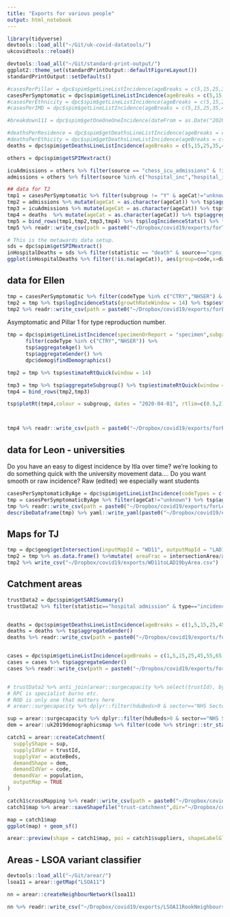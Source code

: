 ```yaml
---
title: "Exports for various people"
output: html_notebook
---
```



```r
library(tidyverse)
devtools::load_all("~/Git/uk-covid-datatools/")
ukcovidtools::reload()

devtools::load_all("~/Git/standard-print-output/")
ggplot2::theme_set(standardPrintOutput::defaultFigureLayout())
standardPrintOutput::setDefaults()
```

```r
#casesPerPillar = dpc$spim$getLineListIncidence(ageBreaks = c(5,15,25,35,45,55,65,75,85),subgroup = pillar)
casesPerSymptomatic = dpc$spim$getLineListIncidence(ageBreaks = c(5,15,25,35,45,55,65,75,85),subgroup = asymptomatic_indicator)
#casesPerEthnicity = dpc$spim$getLineListIncidence(ageBreaks = c(5,15,25,35,45,55,65,75,85),subgroup = ethnicity_final)
#casesPerIMD = dpc$spim$getLineListIncidence(ageBreaks = c(5,15,25,35,45,55,65,75,85),subgroup = imd_decile)

#breakdown111 = dpc$spim$getOneOneOneIncidence(dateFrom = as.Date("2020-07-01"))

#deathsPerResidence = dpc$spim$getDeathsLineListIncidence(ageBreaks = c(5,15,25,35,45,55,65,75,85),subgroup = residence_type)
#deathsPerEthicity = dpc$spim$getDeathsLineListIncidence(ageBreaks = c(5,15,25,35,45,55,65,75,85),subgroup = ethnicity_final)
deaths = dpc$spim$getDeathsLineListIncidence(ageBreaks = c(5,15,25,35,45,55,65,75,85))

others = dpc$spim$getSPIMextract()

icuAdmissions = others %>% filter(source == "chess_icu_admissions" & !is.na(ageCat) & codeType %in% c("CTRY","NHSER"))
admissions = others %>% filter(source %in% c("hospital_inc","hospital_inc_new") & !is.na(ageCat) & codeType %in% c("CTRY","NHSER"))
```

```r
## data for TJ
tmp1 = casesPerSymptomatic %>% filter(subgroup != "Y" & ageCat!="unknown")  %>% mutate(ageCat = as.character(ageCat)) %>% tsp$aggregateSubgroup() %>% tsp$aggregateGender() %>% dpc$demog$findDemographics()
tmp2 = admissions %>% mutate(ageCat = as.character(ageCat)) %>% tsp$aggregateSubgroup() %>% tsp$aggregateGender() %>% tsp$aggregateSource() %>% dpc$demog$findDemographics() 
tmp3 = icuAdmissions %>% mutate(ageCat = as.character(ageCat)) %>% tsp$aggregateSubgroup() %>% tsp$aggregateGender() %>% tsp$aggregateSource() %>% dpc$demog$findDemographics() 
tmp4 = deaths  %>% mutate(ageCat = as.character(ageCat)) %>% tsp$aggregateSubgroup() %>% tsp$aggregateGender() %>% tsp$aggregateSource() %>% dpc$demog$findDemographics() 
tmp5 = bind_rows(tmp1,tmp2,tmp3,tmp4) %>% tsp$logIncidenceStats() %>% filter(date > "2020-03-23")
tmp5 %>% readr::write_csv(path = paste0("~/Dropbox/covid19/exports/forTJ-symptomaticCasesAdmissionsAndDeaths-AgeAndNHSER-GrowthRate-",Sys.Date(),".csv"))
```

```r
# This is the metawards data setup.
sds = dpc$spim$getSPIMextract()
inHospitalDeaths = sds %>% filter(statistic == "death" & source=="cpns_death_inc_line" & codeType=="NHS trust") %>% glimpse()
ggplot(inHospitalDeaths %>% filter(!is.na(ageCat)), aes(group=code,x=date, y=value)) + geom_line(alpha=0.1) + facet_wrap(vars(ageCat))
```


## data for Ellen

```r

tmp = casesPerSymptomatic %>% filter(codeType %in% c("CTRY","NHSER") & subgroup != "Y" & ageCat!="unknown") %>% tsp$aggregateSubgroup() %>% tsp$aggregateGender() %>% dpc$demog$findDemographics()
tmp2 = tmp %>% tsp$logIncidenceStats(growthRateWindow = 14) %>% tsp$estimateRt(window = 14)
tmp2 %>% readr::write_csv(path = paste0("~/Dropbox/covid19/exports/forEllen-symptomaticCases-AgeAndRegionStratifiedRtAndGrowthRate-",Sys.Date(),".csv"))
```

Asymptomatic and Pillar 1 for type reproduction number.

```r
tmp = dpc$spim$getLineListIncidence(specimenOrReport = "specimen",subgroup = asymptomatic_indicator) %>%
      filter(codeType %in% c("CTRY","NHSER")) %>%
      tsp$aggregateAge() %>%
      tsp$aggregateGender() %>%
      dpc$demog$findDemographics()

tmp2 = tmp %>% tsp$estimateRtQuick(window = 14)

tmp3 = tmp %>% tsp$aggregateSubgroup() %>% tsp$estimateRtQuick(window = 14)
tmp4 = bind_rows(tmp2,tmp3)

tsp$plotRt(tmp4,colour = subgroup, dates = "2020-04-01", rtlim=c(0.5,2))+facet_wrap(vars(name))



tmp4 %>% readr::write_csv(path = paste0("~/Dropbox/covid19/exports/forEllen-R_t-with-and-without-asymptomic-indicator-",Sys.Date(),".csv"))
```


## data for Leon - universities

Do you have an easy to digest incidence by ltla over time?
we're looking to do something quick with the university movement data....
Do you want smooth or raw incidence?
Raw (edited) 
we especially want students

```r

casesPerSymptomaticByAge = dpc$spim$getLineListIncidence(codeTypes = c("LAD","NHSER"), ageBreaks = c(6,10,18,23,35,45,55,65,75,85),filterExpr = asymptomatic_indicator!="Y")
tmp = casesPerSymptomaticByAge %>% filter(ageCat!="unknown") %>% tsp$aggregateSubgroup() %>% tsp$aggregateGender() %>% dpc$demog$findDemographics()
tmp %>% readr::write_csv(path = paste0("~/Dropbox/covid19/exports/forLeon-symptomaticCases-AgeAndLADStratified-raw-",Sys.Date(),".csv"))
describeDataframe(tmp) %>% yaml::write_yaml(paste0("~/Dropbox/covid19/exports/forLeon-symptomaticCases-AgeAndLADStratified-description-",Sys.Date(),".yaml"))
```
## Maps for TJ

```r
tmp = dpc$geog$getIntersection(inputMapId = "WD11", outputMapId = "LAD19")
tmp2 = tmp %>% as.data.frame() %>%mutate( areaFrac = intersectionArea/as.numeric(area.src)) %>% select(WD11_code = code.src,WD11_name = name.src, LAD19_code = code,LAD19_name=name,areaFrac)
tmp2 %>% write_csv("~/Dropbox/covid19/exports/WD11toLAD19byArea.csv")
```

## Catchment areas

```r

trustData2 = dpc$spim$getSARISummary()
trustData2 %>% filter(statistic=="hospital admission" & type=="incidence") %>% readr::write_csv(path = paste0("~/Dropbox/covid19/exports/forTJ-trust-admissions-by-age-",Sys.Date(),".csv"))


deaths = dpc$spim$getDeathsLineListIncidence(ageBreaks = c(1,5,15,25,45,55,65,75,85), codeTypes = "LAD") #, subgroup = ons_pod)
deaths = deaths %>% tsp$aggregateGender()
deaths %>% readr::write_csv(path = paste0("~/Dropbox/covid19/exports/forTJ-lad-deaths-by-age-",Sys.Date(),".csv"))


cases = dpc$spim$getLineListIncidence(ageBreaks = c(1,5,15,25,45,55,65,75,85), codeTypes = "LAD",subgroup = NULL,filterExpr = asymptomatic_indicator != "Y") 
cases = cases %>% tsp$aggregateGender()
cases %>% readr::write_csv(path = paste0("~/Dropbox/covid19/exports/forTJ-lad-cases-by-age-",Sys.Date(),".csv"))


# trustData2 %>% anti_join(arear::surgecapacity %>% select(trustId), by=c("code"="trustId")) %>% select(code,name) %>% distinct()
# RPC is specialist burns etc.
# ROD is only one that matters here
# arear::surgecapacity %>% dplyr::filter(hduBeds>0 & sector=="NHS Sector") %>% dplyr::group_by(trustId,trustName) %>% anti_join(trustData2, by=c("trustId"="code"))

sup = arear::surgecapacity %>% dplyr::filter(hduBeds>0 & sector=="NHS Sector") %>% dplyr::group_by(trustId,trustName) %>% semi_join(trustData2, by=c("trustId"="code"))
dem = arear::uk2019demographicsmap %>% filter(code %>% stringr::str_starts("E")) %>% left_join(arear::uk2019adultpopulation %>% select(-name,-codeType), by="code")

catch1 = arear::createCatchment(
  supplyShape = sup, 
  supplyIdVar = trustId, 
  supplyVar = acuteBeds,
  demandShape = dem,
  demandIdVar = code, 
  demandVar = population,
  outputMap = TRUE
)

catch1$crossMapping %>% readr::write_csv(path = paste0("~/Dropbox/covid19/exports/ward-to-trust-catchment-",Sys.Date(),".csv"))
catch1$map %>% arear::saveShapefile("trust-catchment",dir="~/Dropbox/covid19/exports/")

map = catch1$map
ggplot(map) + geom_sf()

arear::preview(shape = catch1$map, poi = catch1$suppliers, shapeLabelGlue = "{trustName}",shapePopupGlue = "", poiLabelGlue = "{hospitalName}",poiPopupGlue = "")

```

## Areas - LSOA variant classifier

```r

devtools::load_all("~/Git/arear/")
lsoa11 = arear::getMap("LSOA11")

nn = arear::createNeighbourNetwork(lsoa11)

nn %>% readr::write_csv("~/Dropbox/covid19/exports/LSOA11RookNeighbours.csv")
```



